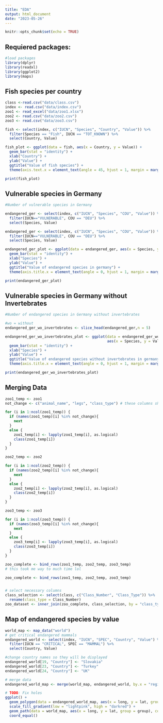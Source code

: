 ```yaml
---
title: "EDA"
output: html_document
date: "2023-05-26"
---
```


```r
knitr::opts_chunk$set(echo = TRUE)
```
## Requiered packages:
```r
#load packages
library(dplyr)
library(readxl)
library(ggplot2)
library(maps)
```

## Fish species per country

```r
class <-read.csv("data/class.csv")
index <- read.csv("data/index.csv")
zoo1 <- read_excel("data/zoo1.xlsx")
zoo2 <- read.csv("data/zoo2.csv")
zoo3 <- read.csv("data/zoo3.csv")

fish <- select(index, c("IUCN", "Species", "Country", "Value")) %>%
  filter(Species == "Fish", IUCN == "TOT_KNOWN") %>%
  select(Country, Value)

fish_plot <- ggplot(data = fish, aes(x = Country, y = Value)) + 
  geom_bar(stat = "identity") +
  xlab("Country") +
  ylab("Value") +
  ggtitle("Value of fish species") + 
  theme(axis.text.x = element_text(angle = 45, hjust = 1, margin = margin(t = 10)))

print(fish_plot)
```

## Vulnerable species in Germany



```r
#Number of vulnerable species in Germany

endangered_ger <- select(index, c("IUCN", "Species", "COU", "Value")) %>%
  filter(IUCN=="VULNERABLE", COU == "DEU") %>%
  select(Species, Value)

endangered_ger <- select(index, c("IUCN", "Species", "COU", "Value")) %>%
  filter(IUCN=="VULNERABLE", COU == "DEU") %>%
  select(Species, Value)

endangered_ger_plot <- ggplot(data = endangered_ger, aes(x = Species, y = Value)) +
  geom_bar(stat = "identity") +
  xlab("Species") + 
  ylab("Value") +
  ggtitle("Value of endangered species in germany") + 
  theme(axis.title.x = element_text(angle = 0, hjust = 1, margin = margin(t = 10)))

print(endangered_ger_plot)
```

## Vulnerable species in Germany without Invertebrates

```r
#Number of endangered species in Germany without invertebrates

#wo = without
endangered_ger_wo_invertebrates <- slice_head(endangered_ger,n = 5)

endangered_ger_wo_invertebrates_plot <- ggplot(data = endangered_ger_wo_invertebrates, 
                                               aes(x = Species, y = Value))+
  geom_bar(stat = "identity") +
  xlab("Species") + 
  ylab("Value") +
  ggtitle("Value of endangered species without invertebrates in germany") + 
  theme(axis.title.x = element_text(angle = 0, hjust = 1, margin = margin(t = 10)))

print(endangered_ger_wo_invertebrates_plot)
```


## Merging Data
```r
zoo1_temp <- zoo1
not_change <- c("animal_name", "legs", "class_type") # these columns should not be changed

for (i in 1:ncol(zoo1_temp)) {
  if (names(zoo1_temp)[i] %in% not_change){
    next
  }
  else {
    zoo1_temp[i] <- lapply(zoo1_temp[i], as.logical)
    class(zoo1_temp[i])
  }
}

zoo2_temp <- zoo2

for (i in 1:ncol(zoo2_temp)) {
  if (names(zoo2_temp)[i] %in% not_change){
    next
  }
  else {
    zoo2_temp[i] <- lapply(zoo2_temp[i], as.logical)
    class(zoo2_temp[i])
  }
}

zoo3_temp <- zoo3

for (i in 1:ncol(zoo3_temp)) {
  if (names(zoo3_temp)[i] %in% not_change){
    next
  }
  else {
    zoo3_temp[i] <- lapply(zoo3_temp[i], as.logical)
    class(zoo3_temp[i])
  }
}

zoo_complete <- bind_rows(zoo1_temp, zoo2_temp, zoo3_temp)
# this took me way to much time lol

zoo_complete <- bind_rows(zoo1_temp, zoo2_temp, zoo3_temp)


# select necessary columns
class_selection <- select(class, c("Class_Number", "Class_Type")) %>%
  rename(class_type = Class_Number)
zoo_dataset <- inner_join(zoo_complete, class_selection, by = "class_type")

```
## Map of endangered species by value
```r
world_map <- map_data("world")
# get critical endangered mammals
endangered_world <- select(index, "IUCN", "SPEC", "Country", "Value") %>%
  filter(IUCN == "CRITICAL", SPEC == "MAMMAL") %>%
  select(Country, Value)

#change country names so they will be displayed
endangered_world[19, "Country"] <- "Slovakia"
endangered_world[23, "Country"] <- "Turkey"
endangered_world[24, "Country"] <- "UK"

# merge data
endangered_world_map <- merge(world_map, endangered_world, by.x = "region", by.y = "Country", all.x = TRUE)

# TODO: Fix holes
ggplot() +
  geom_polygon(data = endangered_world_map, aes(x = long, y = lat, group = group, fill = Value)) +
  scale_fill_gradient(low = "lightpink", high = "darkred") +
  geom_path(data = world_map, aes(x = long, y = lat, group = group), color = "darkgrey", linewidth = 0.1) +
  coord_equal()
```






























